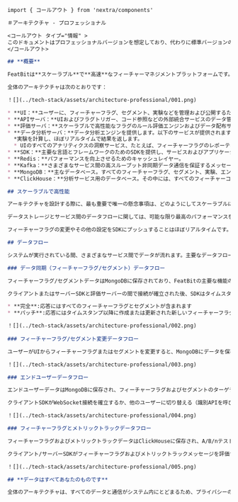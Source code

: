 ```markdown
import { コールアウト } from 'nextra/components'

＃アーキテクチャ - プロフェッショナル

<コールアウト タイプ="情報" >
このドキュメントはプロフェッショナルバージョンを想定しており、代わりに標準バージョンの[ アーキテクチャ](architecture.md)[ ](architecture.md)を参照してください。標準バージョンとプロフェッショナルバージョンの違いについては、[標準対プロフェッショナル](standard-vs.-professional.md)をご確認ください。
</コールアウト>

## **概要**

FeatBitは**スケーラブル**で**高速**なフィーチャーマネジメントプラットフォームです。FeatBitのミッションはすべてのチームに、ソフトウェアを提供、制御、実験、収益化する力を与えることです。

全体のアーキテクチャは次のとおりです：

！[](../tech-stack/assets/architecture-professional/001.png)

* **UI：**ユーザーに、フィーチャーフラグ、セグメント、実験などを管理および公開するためのビジュアルUIインターフェースを提供します。
* **APIサーバ：**UIおよびフラグトリガー、コード参照などの外部統合サービスのデータ管理機能を提供します。
* **評価サーバ：**スケーラブルで高性能なフラグのルール評価エンジンおよびデータ配布サーバを提供します。
* **データ分析サーバ：**データ分析エンジンを提供します。以下のサービスが提供されます
  *実験を計算し、ほぼリアルタイムで結果を返します。
  * UIのすべてのアナリティクスの洞察サービス、たとえば、フィーチャーフラグのレポーティングを提供します。
* **SDK：**主要な言語とフレームワークのためのSDKを提供し、サービスおよびアプリケーションからFeatBitへの迅速なアクセスを提供します。
* **Redis：**パフォーマンスを向上させるためのキャッシュレイヤー。
* **Kafka：**さまざまなサービス間の高スループット非同期データ通信を保証するメッセージキュー。全体のパフォーマンスを向上させるだけでなく、サービスを分離します。
* **MongoDB：**主なデータベース。すべてのフィーチャーフラグ、セグメント、実験、エンドユーザーデータがMongoDBに保存されます。
* **ClickHouse：**分析サービス用のデータベース。その中には、すべてのフィーチャーコールとメトリックコールのログが見つかります。

## スケーラブルで高性能

アーキテクチャを設計する際に、最も重要で唯一の懸念事項は、どのようにしてスケーラブルにし、可能な限り最高のパフォーマンスを得るかでした。そのために、私たちは慎重にテックスタックを選択し、すべてのサービスをコンテナ化しました。これにより、クラスターとして簡単にデプロイして**水平方向にスケーリング**できます。

データストレージとサービス間のデータフローに関しては、可能な限り最高のパフォーマンスを得るために、主なデータストアとしてMongoDB、システムキャッシュとしてRedis、メッセージキューとしてKafka、分析およびA/B/nテストデータのデータストアとしてClickHouseを導入しました。メッセージの送受信には**マルチプレキシング**および**パブ＆サブシステム**を使用し、平均的な応答時間はミリ秒単位です。

フィーチャーフラグの変更やその他の設定をSDKにプッシュすることはほぼリアルタイムです。UIからフラグが変更された場合に、SDKにデータをプッシュする時間は**100**ミリ秒未満です。長時間ポーリングの代わりに、WebSocketソリューションを採用しました。これにより、SDKに変更が発生した際に変更を積極的にプッシュできます。もちろん、これは無償ではありません。巨大な数の同時リクエストが発生した場合には膨大なメモリを消費する可能性があります。メモリモンスターにならないようにするために、データのシリアル化および非シリアル化プロセス中に余分なメモリを消費しないように慎重に選択しています。

## データフロー

システムが実行されている間、さまざまなサービス間でデータが流れます。主要なデータフローは4つあります。

### データ同期（フィーチャーフラグ/セグメント）データフロー

フィーチャーフラグ/セグメントデータはMongoDBに保存されており、FeatBitの主要な機能のための最も重要なデータストアです。

クライアントまたはサーバーSDKと評価サーバーの間で接続が確立された後、SDKはタイムスタンプを添付したデータ同期リクエストを評価サーバーに送信します。評価サーバ−はそのタイムスタンプをチェックし、Redisから該当するフィーチャーフラグとセグメントを取得し、最終的な評価プロセス（クライアントSDKのみ）の後、結果をSDKに送信します。応答には次の2種類があります：

* **完全**:応答にはすべてのフィーチャーフラグとセグメントが含まれます
* **パッチ**:応答にはタイムスタンプ以降に作成または更新された新しいフィーチャーフラグとセグメントのみが含まれます

！[](../tech-stack/assets/architecture-professional/002.png)
  
### フィーチャーフラグ/セグメント変更データフロー

ユーザーがUIからフィーチャーフラグまたはセグメントを変更すると、MongoDBにデータを保存するだけでなく、APIサーバーは変更をKafkaにプッシュし、評価サーバーはそれらの変更を読み取り、Redisを更新し、変更に関連するフィーチャーフラグを評価し、関連するフィーチャーフラグまたは評価結果をクライアント/サーバーサイドのSDKにWebSocket接続を介して送信します。

！[](../tech-stack/assets/architecture-professional/003.png)

### エンドユーザーデータフロー

エンドユーザーデータはMongoDBに保存され、フィーチャーフラグおよびセグメントのターゲティングのために使用されます。

クライアントSDKがWebSocket接続を確立するか、他のユーザーに切り替える（識別APIを呼び出す）か、クライアント/サーバーSDKがトラックメッセージを送信すると、評価サーバ−はエンドユーザー情報をKafkaに送信し、その後APIサーバーがそのデータを読み取り、MongoDBに更新/挿入します。

！[](../tech-stack/assets/architecture-professional/004.png)

### フィーチャーフラグとメトリックトラックデータフロー

フィーチャーフラグおよびメトリックトラックデータはClickHouseに保存され、A/B/nテスト（実験）およびレポーティングに使用されます。

クライアント/サーバーSDKがフィーチャーフラグおよびメトリックトラックメッセージを評価サーバ−に送信すると、後者はトラックメッセージをKafkaに転送し、データ分析サーバ−はKafkaからトラックメッセージを読み取り、それらをClickHouseに保存します。

！[](../tech-stack/assets/architecture-professional/005.png)

## **データはすべてあなたのものです**

全体のアーキテクチャは、すべてのデータと通信がシステム内にとどまるため、プライバシーの側面も確保されています。データは第三者サービスに送信されません。すべてのデータの唯一の所有者はあなたです。これにより、私たちが完全に[GDPR](https://gdpr-info.eu/)に準拠していることを自信を持って主張できます。
```